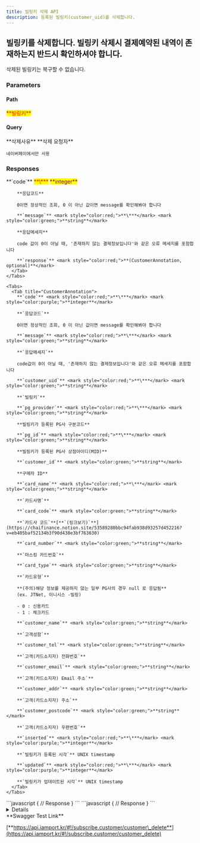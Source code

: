 ```yaml
---
title: 빌링키 삭제 API
description: 등록된 빌링키(customer_uid)를 삭제합니다.
---
```



## 빌링키를 삭제합니다. 빌링키 삭제시 결제예약된 내역이 존재하는지 반드시 확인하셔야 합니다.

<Swagger method="delete" path="/subscribe/customers/{customer_uid}" baseUrl="https://api.iamport.kr" summary=" 구매자의 빌링키 정보 삭제">
  <SwaggerDescription>
    삭제된 빌링키는 복구할 수 없습니다.
  </SwaggerDescription>

  ### Parameters

  #### Path

  <SwaggerParameter name="customer_uid" type="String" required="true">
    <mark style="color:red;">
      **빌링키**
    </mark>
  </SwaggerParameter>

  #### Query

  <SwaggerParameter name="reason" type="String">
    **삭제사유**
  </SwaggerParameter>

  <SwaggerParameter name="extra[requester]" type="String">
    **삭제 요청자**

    네이버페이에서만 사용
  </SwaggerParameter>

  ### Responses

  <SwaggerResponse status="200: OK" description="성공">
    <Tabs>
      <Tab title="CustomerResponse">
        **`code`** <mark style="color:red;">**\***</mark> <mark style="color:purple;">**integer**</mark>

        **응답코드**

        0이면 정상적인 조회, 0 이 아닌 값이면 message를 확인해봐야 합니다

        **`message`** <mark style="color:red;">**\***</mark> <mark style="color:green;">**string**</mark>

        **응답메세지**

        code 값이 0이 아닐 때, '존재하지 않는 결제정보입니다'와 같은 오류 메세지를 포함합니다

        **`response`** <mark style="color:red;">**(CustomerAnnotation, optional)**</mark>
      </Tab>
    </Tabs>

    <Tabs>
      <Tab title="CustomerAnnotation">
        **`code`** <mark style="color:red;">**\***</mark> <mark style="color:purple;">**integer**</mark>

        **`응답코드`**

        0이면 정상적인 조회, 0 이 아닌 값이면 message를 확인해봐야 합니다

        **`message`** <mark style="color:red;">**\***</mark> <mark style="color:green;">**string**</mark>

        **`응답메세지`**

        code값이 0이 아닐 때, '존재하지 않는 결제정보입니다'와 같은 오류 메세지를 포함합니다

        **`customer_uid`** <mark style="color:red;">**\***</mark> <mark style="color:green;">**string**</mark>

        **`빌링키`**

        **`pg_provider`** <mark style="color:red;">**\***</mark> <mark style="color:green;">**string**</mark>

        **빌링키가 등록된 PG사 구분코드**

        **`pg_id`** <mark style="color:red;">**\***</mark> <mark style="color:green;">**string**</mark>

        **빌링키가 등록된 PG사 상점아이디(MID)**

        **`customer_id`** <mark style="color:green;">**string**</mark>

        **구매자 ID**

        **`card_name`** <mark style="color:red;">**\***</mark> <mark style="color:green;">**string**</mark>

        **`카드사명`**

        **`card_code`** <mark style="color:green;">**string**</mark>

        **`카드사 코드`**[**`(링크보기)`**](https://chaifinance.notion.site/53589280bbc94fab938d93257d452216?v=eb405baf52134b3f90d438e3bf763630)

        **`card_number`** <mark style="color:green;">**string**</mark>

        **`마스킹 카드번호`**

        **`card_type`** <mark style="color:green;">**string**</mark>

        **`카드유형`**

        **(주의)해당 정보를 제공하지 않는 일부 PG사의 경우 null 로 응답됨**
        (ex. JTNet, 이니시스 -빌링)

        - 0 : 신용카드
        - 1 : 체크카드

        **`customer_name`** <mark style="color:green;">**string**</mark>

        **`고객성함`**

        **`customer_tel`** <mark style="color:green;">**string**</mark>

        **`고객(카드소지자) 전화번호`**

        **`customer_email`** <mark style="color:green;">**string**</mark>

        **`고객(카드소지자) Email 주소`**

        **`customer_addr`** <mark style="color:green;">**string**</mark>

        **`고객(카드소지자) 주소`**

        **`customer_postcode`** <mark style="color:green;">**string**</mark>

        **`고객(카드소지자) 우편번호`**

        **`inserted`** <mark style="color:red;">**\***</mark> <mark style="color:purple;">**integer**</mark>

        **`빌링키가 등록된 시각`** UNIX timestamp

        **`updated`** <mark style="color:red;">**\***</mark> <mark style="color:purple;">**integer**</mark>

        **`빌링키가 업데이트된 시각`** UNIX timestamp
      </Tab>
    </Tabs>
  </SwaggerResponse>

  <SwaggerResponse status="401: Unauthorized" description="인증 Token이 전달되지 않았거나 유효하지 않은 경우">
    ```javascript
    {
      // Response
    }
    ```
  </SwaggerResponse>

  <SwaggerResponse status="404: Not Found" description="유효하지 않은 customer_uid">
    ```javascript
    {
      // Response
    }
    ```
  </SwaggerResponse>
</Swagger>

<Details>
  <p slot="summary">Response Model Schema</p>

  ```json
  {
    "code": 0,
    "message": "string",
    "response": {
      "customer_uid": "string",
      "pg_provider": "string",
      "pg_id": "string",
      "card_name": "string",
      "card_code": "string",
      "card_number": "string",
      "card_type": "null",
      "customer_name": "string",
      "customer_tel": "string",
      "customer_email": "string",
      "customer_addr": "string",
      "customer_postcode": "string",
      "inserted": 0,
      "updated": 0
    }
  }
  ```
</Details>

<Hint style="success">
  **Swagger Test Link**

  [**https://api.iamport.kr/#!/subscribe.customer/customer\_delete**](https://api.iamport.kr/#!/subscribe.customer/customer_delete)
</Hint>
